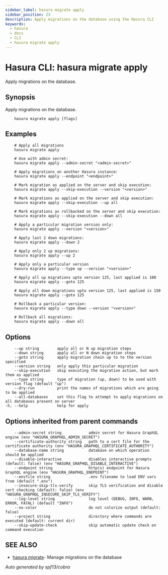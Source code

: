 ```yaml
---
sidebar_label: hasura migrate apply
sidebar_position: 23
description: Apply migrations on the database using the Hasura CLI
keywords:
  - hasura
  - docs
  - CLI
  - hasura migrate apply
---
```


# Hasura CLI: hasura migrate apply

Apply migrations on the database.

## Synopsis

Apply migrations on the database.

```
    hasura migrate apply [flags]
```

## Examples

```
    # Apply all migrations
    hasura migrate apply

    # Use with admin secret:
    hasura migrate apply --admin-secret "<admin-secret>"

    # Apply migrations on another Hasura instance:
    hasura migrate apply --endpoint "<endpoint>"

    # Mark migration as applied on the server and skip execution:
    hasura migrate apply --skip-execution --version "<version>"

    # Mark migrations as applied on the server and skip execution:
    hasura migrate apply --skip-execution --up all

    # Mark migrations as rollbacked on the server and skip execution:
    hasura migrate apply --skip-execution --down all

    # Apply a particular migration version only:
    hasura migrate apply --version "<version>"

    # Apply last 2 down migrations:
    hasura migrate apply --down 2

    # Apply only 2 up migrations:
    hasura migrate apply --up 2

    # Apply only a particular version
    hasura migrate apply --type up --version "<version>"

    # Apply all up migrations upto version 125, last applied is 100
    hasura migrate apply --goto 125

    # Apply all down migrations upto version 125, last applied is 150
    hasura migrate apply --goto 125

    # Rollback a particular version:
    hasura migrate apply --type down --version "<version>"

    # Rollback all migrations:
    hasura migrate apply --down all
```

## Options

```
    --up string        apply all or N up migration steps
    --down string      apply all or N down migration steps
    --goto string      apply migration chain up to to the version specified
    --version string   only apply this particular migration
    --skip-execution   skip executing the migration action, but mark them as applied
    --type string      type of migration (up, down) to be used with version flag (default "up")
    --dry-run          print the names of migrations which are going to be applied
    --all-databases    set this flag to attempt to apply migrations on all databases present on server
-h, --help             help for apply
```

## Options inherited from parent commands

```
    --admin-secret string            admin secret for Hasura GraphQL engine (env "HASURA_GRAPHQL_ADMIN_SECRET")
    --certificate-authority string   path to a cert file for the certificate authority (env "HASURA_GRAPHQL_CERTIFICATE_AUTHORITY")
    --database-name string           database on which operation should be applied
    --disable-interactive            disables interactive prompts (default: false) (env "HASURA_GRAPHQL_DISABLE_INTERACTIVE")
    --endpoint string                http(s) endpoint for Hasura GraphQL engine (env "HASURA_GRAPHQL_ENDPOINT")
    --envfile string                 .env filename to load ENV vars from (default ".env")
    --insecure-skip-tls-verify       skip TLS verification and disable cert checking (default: false) (env "HASURA_GRAPHQL_INSECURE_SKIP_TLS_VERIFY")
    --log-level string               log level (DEBUG, INFO, WARN, ERROR, FATAL) (default "INFO")
    --no-color                       do not colorize output (default: false)
    --project string                 directory where commands are executed (default: current dir)
    --skip-update-check              skip automatic update check on command execution
```

## SEE ALSO

- [hasura migrate](/graphql/core/hasura-cli/hasura_migrate.mdx)- Manage migrations on the database

_Auto generated by spf13/cobra_
